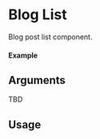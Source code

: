 
<Meta of={List} title="List" />

# Blog List

Blog post list component.

#### Example

<Canvas of={List.Default} />

## Arguments

TBD

## Usage

```ts
import {BlogList} from "@nick8green/components";

const Example = () => {
  return (
      <BlogList
        
      />
  );
};

export default Example;
```
